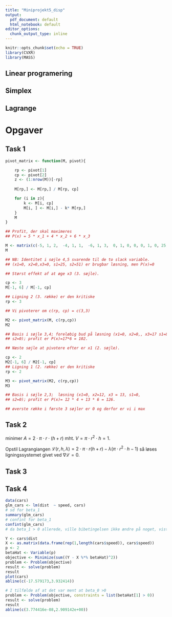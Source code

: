 ```yaml
---
title: "Miniprojekt5_disp"
output:
  pdf_document: default
  html_notebook: default
editor_options:
  chunk_output_type: inline
---
```


```r
knitr::opts_chunk$set(echo = TRUE)
library(CVXR)
library(MASS)
```

## Linear programering 


\begin{itemize}
  \item Kanonisk form:
  \begin{itemize}
    \item max $c_1x_1+\cdots+c_nx_n=c^Tx$
    \item Under betingerlserne.
    \item $\begin{bmatrix} a_{11}x_1+\cdots+a_{1n}x_n \leq b_1 \\ \vdots \\ a_{m1}x_1+\cdots + a_{mn}x_n \leq b_m \end{bmatrix}$ eller $Ax \leq b$.
    \item $x \geq 0$
    \item $x_i$ er varible. $c_i$ er koefficenterne. Som giver kriteriefunktionen
    \item $z=c_1x_1+\cdots + c_nx_n$ som skal maximeres
  \end{itemize}
  \item Standart form:
  \begin{itemize}
    \item max $c_1x_1+\cdots+c_nx_n=c^Tx$
    \item Under betingerlserne.
    \item $\begin{bmatrix} a_{11}x_1+\cdots+a_{1n}x_n = b_1 \\ \vdots \\ a_{m1}x_1+\cdots + a_{mn}x_n = b_m \end{bmatrix}$ eller $Ax = b$.
    \item $x \geq 0$
  \end{itemize}
  \item Et lineart programmerings problem på kanonisk form kan bringes på standard form, ved at indføre nye variable.
  \item $x_{n+1},\ldots,  x_{m+n}$, en for hver bibetingelse. 
  \item max $c_1x_1+\cdots+c_nx_n=\bar{c}^T\bar{x}$
  \item Under betingerlserne.
  \item $\begin{bmatrix} a_{11}x_1+\cdots+a_{1n}x_n+x_{n+1} \leq b_1 \\ \vdots \\ a_{m1}x_1+\cdots + a_{mn}x_n+x_{n+m} \leq b_m \end{bmatrix}$ eller $\bar{A}\bar{x} \leq b$.
  \item $\bar{x} \geq 0$
  \item hvor $\bar{A}=\begin{bmatrix} A, I \end{bmatrix}$
  \item $\bar{c}=\begin{bmatrix} c \\ 0 \end{bmatrix}$
\end{itemize}  

## Simplex

\begin{itemize}
  \item Linear programmeringsproblem på standart form.
  \item $\forall b_i \geq0$
  \item $m \leq n$
  \item Fremgangsmetode: 
  \begin{itemize}
    \item Opstil matrix $\begin{bmatrix} c & 0^T & 0 \\ A & I & b \end{bmatrix}$, for $2n$ variable
    \item Opstil matrix $\begin{bmatrix} c  & 0 \\ A & b \end{bmatrix}$, for $n$ variable
    \item Trin 1: Tjek hvilken indgang i $c$ som har den højeste værdi. Dette er den første søjle vi indrager i vores basis. Kald denne søjle for $j$.
    \item Trin 2: Tjek forholdet mellem $b_i/A_{ij}, \quad \forall i$. Det $i$ som giver det laveste tal, definerer hvilken række der skal pivoteres i. 
    \item Hvis der stadig er positive tal i $c$, gå tilbage til trin 1. Ellers er problemet løst.
    \item Nu er der dannet en basis. Værdierne for $x_1,\ldots, x_n$ kan nu aflæses. Dette gøres ved at tjekke hvilke søjler og indgange der er i pivot i. hvis der er pivot i søjle $j$, indgang $i$. Betyder det, at $x_j$ skal have værdien aflæst i $b_i$. Hvis der ikke er pivot i søjle $j$ er $x_j=0$. 
    \item I indgangen over $b$ kan $-z$ aflæses. 
  \end{itemize}
\end{itemize}

## Lagrange

\begin{itemize}
  \item max $f(x_1, \ldots, x_n)$
  \item Under betingelserne $\begin{bmatrix} g_1(x_1,\ldots, x_n)=c_1 \\ \vdots \\ g_m(x_1,\ldots, x_n)=c_m \end{bmatrix}$ 
  \item ved at danne lagrangeligningen 
  \item $\mathcal{L}(x,y,\ldots, \lambda)  = f(x,y,\ldots) - \lambda(g(x,y,\ldots ) - c$
  \item Sæt $\nabla \mathcal{L} = 0$ og løs ligningssystemet.
\end{itemize}

# Opgaver

## Task 1



```r
pivot_matrix <- function(M, pivot){

    rp <- pivot[1]
    cp <- pivot[2]
    z <- (1:nrow(M))[-rp]
    
    M[rp,] <- M[rp,] / M[rp, cp]

    for (i in z){
        k <- M[i, cp]
        M[i, ] <- M[i,] - k* M[rp,]
    }
    M
}

## Profit, der skal maximeres
## P(x) = 5 * x_1 + 4 * x_2 + 6 * x_3

M <- matrix(c(-5, 1, 2,  -4, 1, 1,  -6, 1, 3,  0, 1, 0, 0, 0, 1, 0, 25, 51), nr=3)
M 

## NB: Identitet i søjle 4,5 svarende til de to slack variable.
## (x1=0, x2=0,x3=0, s1=25, s2=51) er brugbar løsning, men P(x)=0

## Størst effekt af at øge x3 (3. søjle).

cp <- 3
M[-1, 6] / M[-1, cp]

## Ligning 2 (3. række) er den kritiske
rp <- 3

## Vi pivoterer om c(rp, cp) = c(3,3)

M2 <- pivot_matrix(M, c(rp,cp))
M2

## Basis i søjle 3,4; foreløbig bud på løsning (x1=0, x2=0,, x3=17 s1=8,
## s2=0); profit er P(x)=17*6 = 102.

## Næste søjle at pivotere efter er x1 (2. søjle).

cp <- 2
M2[-1, 6] / M2[-1, cp]
## Ligning 1 (2. række) er den kritiske
rp <- 2

M3 <- pivot_matrix(M2, c(rp,cp))
M3

## Basis i søjle 2,3;  løsning (x1=0, x2=12, x3 = 13, s1=0,
## s2=0); profit er P(x)= 12 * 4 + 13 * 6 = 126.

## øverste række i første 3 søjler er 0 og derfor er vi i max


```


## Task 2

minimer $A=2 \cdot \pi \cdot r \cdot(h+r)$\newline
mht. $V=\pi \cdot r^2 \cdot h = 1$.

Opstil Lagrangiangen $\mathcal{L}(r,h,\lambda)=2 \cdot \pi \cdot r(h+r)-\lambda(\pi \cdot r^2 \cdot h - 1)$ så løses ligningssystemet givet ved $\nabla \mathcal{L} = 0$.




## Task 3


## Task 4


```r
data(cars)
glm_cars <- lm(dist  ~ speed, cars)
# sd for beta_1
summary(glm_cars)
# confint for beta_1
confint(glm_cars)
# da beta_1 > 0 allerede, ville bibetingelsen ikke ændre på noget, vist nedeunder

Y <- cars$dist
X <- as.matrix(data.frame(rep(1,length(cars$speed)), cars$speed))
p <- 2
betaHat <- Variable(p)
objective <- Minimize(sum((Y - X %*% betaHat)^2))
problem <- Problem(objective)
result <- solve(problem)
result
plot(cars)
abline(c(-17.579173,3.932414))

# I tilfælde af at det var ment at beta_0 >0  
problem <- Problem(objective, constraints = list(betaHat[1] > 0))
result <- solve(problem)
result
abline(c(3.774416e-08,2.909142e+00))
```
